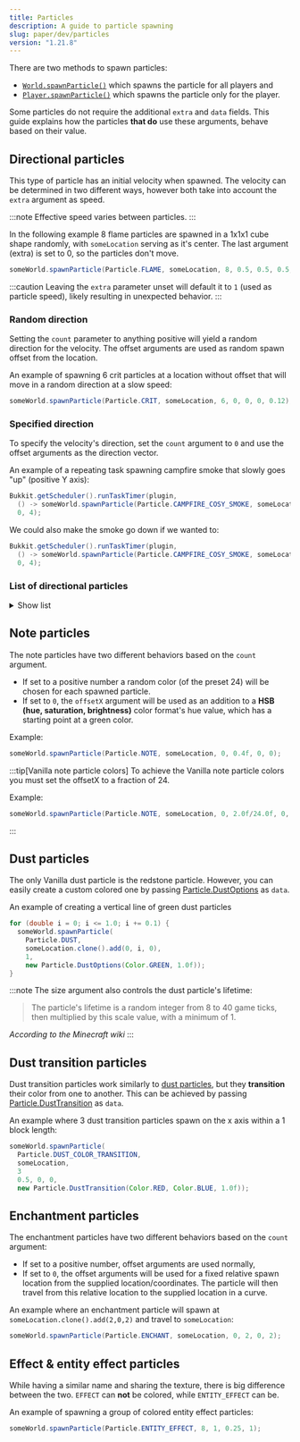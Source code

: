 ```yaml
---
title: Particles
description: A guide to particle spawning
slug: paper/dev/particles
version: "1.21.8"
---
```


There are two methods to spawn particles:
- [`World.spawnParticle()`](jd:paper:org.bukkit.World#spawnParticle(org.bukkit.Particle,double,double,double,int)) which spawns the particle for all players and
- [`Player.spawnParticle()`](jd:paper:org.bukkit.entity.Player#spawnParticle(org.bukkit.Particle,double,double,double,int)) which spawns the particle only for the player.

Some particles do not require the additional `extra` and `data` fields. This guide explains how the particles **that do**
use these arguments, behave based on their value.

## Directional particles
This type of particle has an initial velocity when spawned. The velocity can be determined in two different ways, however
both take into account the `extra` argument as speed.

:::note
Effective speed varies between particles.
:::

In the following example 8 flame particles are spawned in a 1x1x1 cube shape randomly, with `someLocation` serving as it's center.
The last argument (extra) is set to 0, so the particles don't move.
```java
someWorld.spawnParticle(Particle.FLAME, someLocation, 8, 0.5, 0.5, 0.5, 0);
```

:::caution
Leaving the `extra` parameter unset will default it to `1` (used as particle speed),
likely resulting in unexpected behavior.
:::

### Random direction
Setting the `count` parameter to anything positive will yield a random direction for the velocity. The offset arguments are used as random
spawn offset from the location.

An example of spawning 6 crit particles at a location without offset that will move in a random direction at a slow speed:
```java
someWorld.spawnParticle(Particle.CRIT, someLocation, 6, 0, 0, 0, 0.12);
```

### Specified direction
To specify the velocity's direction, set the `count` argument to `0` and use the offset arguments as the direction vector.

An example of a repeating task spawning campfire smoke that slowly goes "up" (positive Y axis):
```java
Bukkit.getScheduler().runTaskTimer(plugin,
  () -> someWorld.spawnParticle(Particle.CAMPFIRE_COSY_SMOKE, someLocation, 0, 0, 1, 0, 0.1),
  0, 4);
```
We could also make the smoke go down if we wanted to:
```java
Bukkit.getScheduler().runTaskTimer(plugin,
  () -> someWorld.spawnParticle(Particle.CAMPFIRE_COSY_SMOKE, someLocation, 0, 0, -1, 0, 0.1),
  0, 4);
```

### List of directional particles
<details>
<summary>Show list</summary>
  {/* spellchecker:off */}
- BUBBLE,
- BUBBLE_COLUMN_UP,
- CAMPFIRE_COSY_SMOKE,
- CAMPFIRE_SIGNAL_SMOKE,
- CLOUD,
- CRIT,
- DAMAGE_INDICATOR,
- DRAGON_BREATH,
- DUST_PLUME,
- ELECTRIC_SPARK,
- ENCHANTED_HIT,
- END_ROD,
- FIREWORK,
- FLAME,
- FLASH,
- GLOW_SQUID_INK,
- LARGE_SMOKE,
- POOF,
- REVERSE_PORTAL,
- SCRAPE,
- SCULK_CHARGE_POP,
- SCULK_SOUL,
- SHRIEK,
- SMALL_FLAME,
- SMOKE,
- SNEEZE,
- SNOWFLAKE,
- SOUL,
- SOUL_FIRE_FLAME,
- SPIT,
- SPLASH,
- SQUID_INK,
- TOTEM_OF_UNDYING,
- TRIAL_SPAWNER_DETECTION,
- TRIAL_SPAWNER_DETECTION_OMINOUS,
- WAX_OFF,
- WAX_ON,
- WHITE_SMOKE.
  {/* spellchecker:on */}

</details>

## Note particles
The note particles have two different behaviors based on the `count` argument.
- If set to a positive number a random color
(of the preset 24) will be chosen for each spawned particle.
- If set to `0`, the `offsetX` argument will be used as an addition to a **HSB (hue, saturation, brightness)** color format's
hue value, which has a starting point at a green color.

Example:
```java
someWorld.spawnParticle(Particle.NOTE, someLocation, 0, 0.4f, 0, 0);
```

:::tip[Vanilla note particle colors]
To achieve the Vanilla note particle colors you must set the offsetX to a fraction of 24.

Example:
```java
someWorld.spawnParticle(Particle.NOTE, someLocation, 0, 2.0f/24.0f, 0, 0);
```
:::

## Dust particles
The only Vanilla dust particle is the redstone particle. However, you can easily create a custom colored one by passing
[Particle.DustOptions](jd:paper:org.bukkit.Particle$DustOptions) as `data`.

An example of creating a vertical line of green dust particles
```java
for (double i = 0; i <= 1.0; i += 0.1) {
  someWorld.spawnParticle(
    Particle.DUST,
    someLocation.clone().add(0, i, 0),
    1,
    new Particle.DustOptions(Color.GREEN, 1.0f));
}
```

:::note
The size argument also controls the dust particle's lifetime:
> The particle's lifetime is a random integer from 8 to 40 game ticks, then multiplied by this scale value, with a minimum of 1.

*According to the Minecraft wiki*
:::

## Dust transition particles
Dust transition particles work similarly to [dust particles](#dust-particles), but they **transition** their color
from one to another. This can be achieved by passing [Particle.DustTransition](jd:paper:org.bukkit.Particle$DustTransition)
as `data`.

An example where 3 dust transition particles spawn on the x axis within a 1 block length:
```java
someWorld.spawnParticle(
  Particle.DUST_COLOR_TRANSITION,
  someLocation,
  3
  0.5, 0, 0,
  new Particle.DustTransition(Color.RED, Color.BLUE, 1.0f));
```

## Enchantment particles
The enchantment particles have two different behaviors based on the `count` argument:
- If set to a positive number, offset arguments are used normally,
- If set to `0`, the offset arguments will be used for a fixed relative spawn location from the supplied location/coordinates.
The particle will then travel from this relative location to the supplied location in a curve.

An example where an enchantment particle will spawn at `someLocation.clone().add(2,0,2)` and travel to `someLocation`:
```java
someWorld.spawnParticle(Particle.ENCHANT, someLocation, 0, 2, 0, 2);
```

## Effect & entity effect particles
While having a similar name and sharing the texture, there is big difference between the two. `EFFECT` can **not**
be colored, while `ENTITY_EFFECT` can be.

An example of spawning a group of colored entity effect particles:
```java
someWorld.spawnParticle(Particle.ENTITY_EFFECT, 8, 1, 0.25, 1);
```
